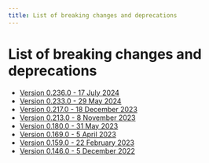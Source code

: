 ```yaml
---
title: List of breaking changes and deprecations
---
```


# List of breaking changes and deprecations

- [Version 0.236.0 - 17 July 2024](./breaking-changes/0.236.0.md)
- [Version 0.233.0 - 29 May 2024](./breaking-changes/0.233.0.md)
- [Version 0.217.0 - 18 December 2023](./breaking-changes/0.217.0.md)
- [Version 0.213.0 - 8 November 2023](./breaking-changes/0.213.0.md)
- [Version 0.180.0 - 31 May 2023](./breaking-changes/0.180.0.md)
- [Version 0.169.0 - 5 April 2023](./breaking-changes/0.169.0.md)
- [Version 0.159.0 - 22 February 2023](./breaking-changes/0.159.0.md)
- [Version 0.146.0 - 5 December 2022](./breaking-changes/0.146.0.md)
